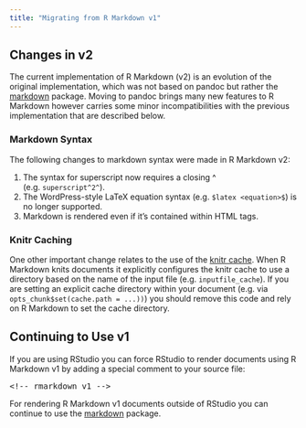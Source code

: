 ```yaml
---
title: "Migrating from R Markdown v1"
---
```


## Changes in v2

The current implementation of R Markdown (v2) is an evolution of the original implementation, which was not based on pandoc but rather the [markdown](https://github.com/rstudio/markdown) package.  Moving to pandoc brings many new features to R Markdown however carries some minor incompatibilities with the previous implementation that are described below.

### Markdown Syntax

The following changes to markdown syntax were made in R Markdown v2:

1. The syntax for superscript now requires a closing ^ (e.g. `superscript^2^`).
2. The WordPress-style LaTeX equation syntax (e.g. `$latex <equation>$`) is no longer supported.
3. Markdown is rendered even if it's contained within HTML tags.

### Knitr Caching

One other important change relates to the use of the [knitr cache](http://yihui.name/knitr/demo/cache/). When R Markdown knits documents it explicitly configures the knitr cache to use a directory based on the name of the input file (e.g. `inputfile_cache`). If you are setting an explicit cache directory within your document (e.g. via `opts_chunk$set(cache.path = ...))`) you should remove this code and rely on R Markdown to set the cache directory.


## Continuing to Use v1

If you are using RStudio you can force RStudio to render documents using R Markdown v1 by adding a special comment to your source file:

<pre>&lt;!-- rmarkdown v1 --&gt;</pre>

For rendering R Markdown v1 documents outside of RStudio you can continue to use the [markdown](https://github.com/rstudio/markdown) package.

